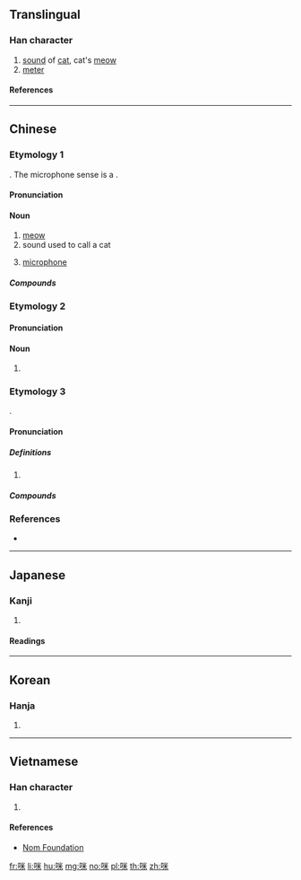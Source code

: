 {{character info/new}}
==Translingual==

===Han character===
{{Han char|rn=30|rad=口|as=06|sn=9|four=69094|canj=RFD|ids=⿰口米}}

# [[sound]] of [[cat]], cat's [[meow]]
# [[meter]]

====References====
{{Han ref|kx=0186.140|dkj=03541|dj=0405.350|hdz=10622.070|uh=54AA}}

----

==Chinese==
{{zh-forms}}

===Etymology 1===
{{onomatopoeic|zh}}. The microphone sense is a {{bor|yue|en|microphone|nocap=1}}.

====Pronunciation====
{{zh-pron
|m=mī
|c=mai1
|cat=n
}}

====Noun====
{{zh-noun}}

# [[meow]]
# sound used to call a cat
# {{lb|zh|Cantonese}} [[microphone]]

=====Compounds=====
{{zh-der|咪咪|咪高峰}}

===Etymology 2===
{{contraction of|lang=yue|唔係}}

====Pronunciation====
{{zh-pron
|c=mai6
|cat=v
}}

====Noun====
{{zh-noun}}

# {{contraction of|lang=yue|唔係}}

===Etymology 3===
{{bor|zh|en|imidazole}}.

====Pronunciation====
{{zh-pron
|m=mǐ
|c=mai5
}}

=====Definitions=====
{{zh-hanzi}}

# {{n-g|Used in transcription.}}

=====Compounds=====
{{zh-der|咪唑}}

===References===
* {{pedia|Organic nomenclature in Chinese}}

----

==Japanese==

===Kanji===
{{ja-kanji|rs=口06}}

# {{defn|lang=ja|sort=口06}}

====Readings====
{{ja-readings|goon=[[み]] (mi)|kanon=[[び]] (bi)|kun=[[めえとる]] (mētoru)}}

----

==Korean==

===Hanja===
{{ko-hanja|hangeul=미|rv=mi|mr=mi}}

# {{defn|lang=ko|sort=口06}}

----

==Vietnamese==

===Han character===
{{vi-hantu|[[mễ]]|rs=口06}}

# {{defn|lang=vi|sort=口06}}

====References====
* [http://nomfoundation.org/common/nom_details.php?codepoint=54aa&img=1 Nom Foundation]

[[fr:咪]]
[[li:咪]]
[[hu:咪]]
[[mg:咪]]
[[no:咪]]
[[pl:咪]]
[[th:咪]]
[[zh:咪]]